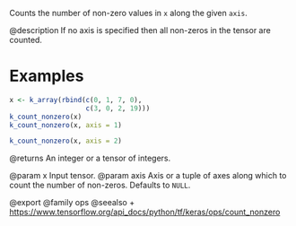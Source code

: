 Counts the number of non-zero values in `x` along the given `axis`.

@description
If no axis is specified then all non-zeros in the tensor are counted.

# Examples
```r
x <- k_array(rbind(c(0, 1, 7, 0),
                   c(3, 0, 2, 19)))
k_count_nonzero(x)
k_count_nonzero(x, axis = 1)

k_count_nonzero(x, axis = 2)
```

@returns
An integer or a tensor of integers.

@param x Input tensor.
@param axis Axis or a tuple of axes along which to count the number of
    non-zeros. Defaults to `NULL`.

@export
@family ops
@seealso
+ <https://www.tensorflow.org/api_docs/python/tf/keras/ops/count_nonzero>
